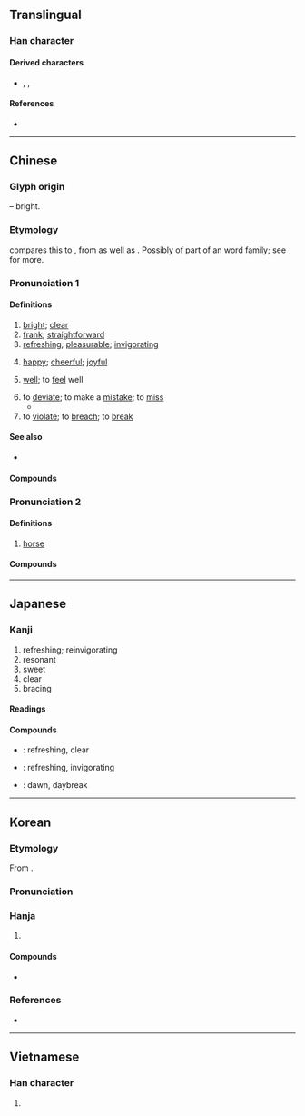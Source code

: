 {{character info}}
==Translingual==

===Han character===
{{Han char|rn=89|rad=爻|as=07|sn=11|four=40034|canj=KKKK|ids=⿻大㸚}}

====Derived characters====
* {{l|mul|鷞}}, {{l|mul|㼽}}, {{l|mul|傸}}

====References====
* {{Han ref|kx=0690.220|dkj=19746|dj=1104.020|hdz=10543.150|uh=723D|ud=29245|bh=B26E|bd=45678}}

----

==Chinese==
{{zh-forms|ss=𰋜}}

===Glyph origin===
{{Han etym}}
{{Han compound|大|㸚|ls=ic}} – bright.

===Etymology===
{{zh-ref|Schuessler (2007)}} compares this to {{cog|duu|sraŋ||morning}}, from {{cog|tbq-pro|*b/s-raŋ||morning, awake, alert}} as well as {{cog|km|ស្រាង||to be dim / faint (of early morning light); to glimmer}}. Possibly of part of an {{der|zh|aav}} word family; see {{och-l|亮}} for more.

===Pronunciation 1===
{{zh-pron
|m=shuǎng
|c=song2
|c-t=song2
|h=pfs=sóng
|md=sōng
|mn=sóng/sńg
|mn_note=sóng - literary; sńg - vernacular
|mn-t=suang2
|w=2saan
|mc=y
|oc=y
|ma=
|cat=a,v
}}

====Definitions====
{{zh-hanzi}}

# [[bright]]; [[clear]]
# [[frank]]; [[straightforward]]
# [[refreshing]]; [[pleasurable]]; [[invigorating]]
#: {{zh-x|太 爽 了！|This is so '''good'''!}}
# [[happy]]; [[cheerful]]; [[joyful]]
# {{lb|zh|of health}} [[well]]; to [[feel]] well
# to [[deviate]]; to make a [[mistake]]; to [[miss]]
#* {{zh-x|女 也 不 爽，士 貳 其 行。|I the lass '''deviated''' not; thou the lad hast been on thy doubly disloyal way.|CL|ref=Shijing}}
# to [[violate]]; to [[breach]]; to [[break]]

====See also====
* {{zh-l|痛快}}

====Compounds====
{{zh-der|不爽|不爽不錯|不爽利|不爽快|乾淨爽利|乾爽|乾脆爽快|俊爽|冠履無爽|分毫不爽|報應不爽|天高氣爽|屢試不爽|心神俱爽|昒爽|昧爽|林爽文|槮爽|橚爽|毫釐不爽|毫髮不爽|涼爽|涼爽羊毛|清爽|爽俊|爽俐|爽健|爽利|爽口|爽塏|爽心|爽心悅目|爽心豁目|爽快|爽性|爽愷|爽朗|爽氣|爽然|爽然自失|爽然若失|爽爽|爽直|爽約|爽脆|爽身粉|百不一爽|直爽|碧波爽清|神清氣爽|神爽飛越|神爽體健|秋高氣爽|競爽|精爽|絲毫不爽|舒爽|英姿颯爽|英爽|豪爽|輕爽|雋爽|風清氣爽|颯爽|颯爽英姿|馳爽|高爽}}

===Pronunciation 2===
{{zh-pron
|m=shuāng
|cat=n
}}

====Definitions====
{{zh-hanzi}}

# {{lb|zh|literary}} [[horse]]

====Compounds====
{{zh-der|肅爽}}

----

==Japanese==

===Kanji===
{{ja-kanji|grade=c|rs=爻07}}

# refreshing; reinvigorating
# resonant
# sweet
# clear
# bracing

====Readings====
{{ja-readings
|goon=しょう
|kanon=そう
|kun=さわ-やか, あき-らか, たが-う
}}

====Compounds====
* {{ja-r|爽やか|さわやか}}: refreshing, clear
* {{ja-r|爽快|そうかい}}: refreshing, invigorating
* {{ja-r|昧爽|まいそう}}: dawn, daybreak

----

==Korean==

===Etymology===
From {{der|ko|ltc|-}} {{ltc-l|爽}}. {{hanja-sinjeung|상|sang}}

===Pronunciation===
{{ko-hanja-pron|상|l=y}}

===Hanja===
{{ko-hanja-search}}
{{ko-hanja|시원하다|시원할|상}}

# {{hanja form of|상|[[refreshing]]; [[pleasurable]]; [[invigorating]]}}

====Compounds====
{{der-top3|Compounds}}
* {{ko-l|상쾌|[[refreshment]]|爽快}}
{{der-bottom}}

===References===
* {{R:hanjadoc|6992}}

----

==Vietnamese==

===Han character===
{{vi-readings|reading=sảng, sửng, sượng, sững|rs=爻07}}

# {{rfdef|vi|sort=爻07}}